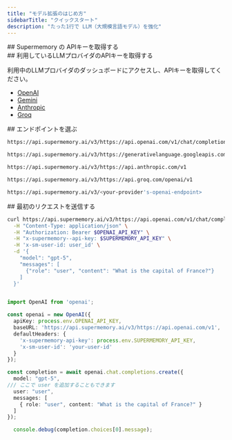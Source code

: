```yaml
---
title: "モデル拡張のはじめ方"
sidebarTitle: "クイックスタート"
description: "たった1行で LLM（大規模言語モデル）を強化"
---
```




<div id="get-your-supermemory-api-key">
  ## Supermemory の APIキーを取得する
</div>

<GettingAPIKey />

<div id="get-your-llm-providers-api-key">
  ## 利用しているLLMプロバイダのAPIキーを取得する
</div>

利用中のLLMプロバイダのダッシュボードにアクセスし、APIキーを取得してください。

- [OpenAI](https://platform.openai.com/api-keys)
- [Gemini](https://aistudio.google.com/apikey)
- [Anthropic](https://console.anthropic.com/account/keys)
- [Groq](https://console.groq.com/keys)

<div id="choose-your-endpoint">
  ## エンドポイントを選ぶ
</div>

<CodeGroup>

```bash OpenAI
https://api.supermemory.ai/v3/https://api.openai.com/v1/chat/completions
```


```bash Gemini
https://api.supermemory.ai/v3/https://generativelanguage.googleapis.com/v1beta/openai
```


```bash Anthropic
https://api.supermemory.ai/v3/https://api.anthropic.com/v1
```


```bash Groq
https://api.supermemory.ai/v3/https://api.groq.com/openai/v1
```


```bash Other provider
https://api.supermemory.ai/v3/<your-provider's-openai-endpoint>
```

</CodeGroup>

<div id="making-your-first-request">
  ## 最初のリクエストを送信する
</div>

<CodeGroup>

```bash cURL
curl https://api.supermemory.ai/v3/https://api.openai.com/v1/chat/completions \
  -H "Content-Type: application/json" \
  -H "Authorization: Bearer $OPENAI_API_KEY" \
  -H "x-supermemory--api-key: $SUPERMEMORY_API_KEY" \
  -H 'x-sm-user-id: user_id' \
  -d '{
    "model": "gpt-5",
    "messages": [
      {"role": "user", "content": "What is the capital of France?"}
    ]
  }'
```


```
```


```typescript TypeScript
import OpenAI from 'openai';

const openai = new OpenAI({
  apiKey: process.env.OPENAI_API_KEY,
  baseURL: 'https://api.supermemory.ai/v3/https://api.openai.com/v1',
  defaultHeaders: {
    'x-supermemory-api-key': process.env.SUPERMEMORY_API_KEY,
    'x-sm-user-id': 'your-user-id'
  }
});

const completion = await openai.chat.completions.create({
  model: "gpt-5",
/// ここで user を追加することもできます
  user: "user",
  messages: [
    { role: "user", content: "What is the capital of France?" }
  ]
});

  console.debug(completion.choices[0].message);
```

</CodeGroup>